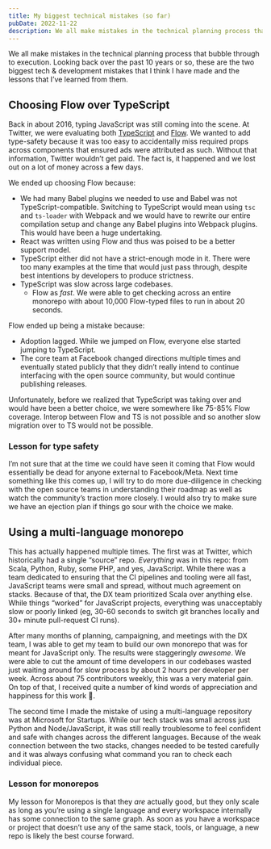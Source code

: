 ```yaml
---
title: My biggest technical mistakes (so far)
pubDate: 2022-11-22
description: We all make mistakes in the technical planning process that bubble through to execution. Looking back over the past 10 years or so, these are the two biggest tech & development mistakes that I think I have made and the lessons that I’ve learned from them.
---
```


We all make mistakes in the technical planning process that bubble through to execution. Looking back over the past 10 years or so, these are the two biggest tech & development mistakes that I think I have made and the lessons that I’ve learned from them.

## Choosing Flow over TypeScript

Back in about 2016, typing JavaScript was still coming into the scene. At Twitter, we were evaluating both [TypeScript](https://www.typescriptlang.org/) and [Flow](https://flow.org/). We wanted to add type-safety because it was too easy to accidentally miss required props across components that ensured ads were attributed as such. Without that information, Twitter wouldn’t get paid. The fact is, it happened and we lost out on a lot of money across a few days.

We ended up choosing Flow because:

- We had many Babel plugins we needed to use and Babel was not TypeScript-compatible. Switching to TypeScript would mean using `tsc` and `ts-loader` with Webpack and we would have to rewrite our entire compilation setup and change any Babel plugins into Webpack plugins. This would have been a huge undertaking.
- React was written using Flow and thus was poised to be a better support model.
- TypeScript either did not have a strict-enough mode in it. There were too many examples at the time that would just pass through, despite best intentions by developers to produce strictness.
- TypeScript was slow across large codebases.
  - Flow as _fast_. We were able to get checking across an entire monorepo with about 10,000 Flow-typed files to run in about 20 seconds.

Flow ended up being a mistake because:

- Adoption lagged. While we jumped on Flow, everyone else started jumping to TypeScript.
- The core team at Facebook changed directions multiple times and eventually stated publicly that they didn’t really intend to continue interfacing with the open source community, but would continue publishing releases.

Unfortunately, before we realized that TypeScript was taking over and would have been a better choice, we were somewhere like 75-85% Flow coverage. Interop between Flow and TS is not possible and so another slow migration over to TS would not be possible.

### Lesson for type safety

I’m not sure that at the time we could have seen it coming that Flow would essentially be dead for anyone external to Facebook/Meta. Next time something like this comes up, I will try to do more due-diligence in checking with the open source teams in understanding their roadmap as well as watch the community’s traction more closely. I would also try to make sure we have an ejection plan if things go sour with the choice we make.

## Using a multi-language monorepo

This has actually happened multiple times. The first was at Twitter, which historically had a single “source” repo. _Everything_ was in this repo: from Scala, Python, Ruby, some PHP, and yes, JavaScript. While there was a team dedicated to ensuring that the CI pipelines and tooling were all fast, JavaScript teams were small and spread, without much agreement on stacks. Because of that, the DX team prioritized Scala over anything else. While things “worked” for JavaScript projects, everything was unacceptably slow or poorly linked (eg, 30-60 seconds to switch git branches locally and 30+ minute pull-request CI runs).

After many months of planning, campaigning, and meetings with the DX team, I was able to get my team to build our own monorepo that was for meant for JavaScript only. The results were staggeringly _awesome_. We were able to cut the amount of time developers in our codebases wasted just waiting around for slow process by about 2 hours per developer per week. Across about 75 contributors weekly, this was a very material gain. On top of that, I received quite a number of kind words of appreciation and happiness for this work 💙.

The second time I made the mistake of using a multi-language repository was at Microsoft for Startups. While our tech stack was small across just Python and Node/JavaScript, it was still really troublesome to feel confident and safe with changes across the different languages. Because of the weak connection between the two stacks, changes needed to be tested carefully and it was always confusing what command you ran to check each individual piece.

### Lesson for monorepos

My lesson for Monorepos is that they _are_ actually good, but they only scale as long as you’re using a single language and every workspace internally has some connection to the same graph. As soon as you have a workspace or project that doesn’t use any of the same stack, tools, or language, a new repo is likely the best course forward.
